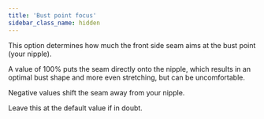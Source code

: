 ```yaml
---
title: 'Bust point focus'
sidebar_class_name: hidden
---
```


This option determines how much the front side seam aims at the bust point (your nipple).

A value of 100% puts the seam directly onto the nipple, which results in an optimal bust shape and more even stretching, but can be uncomfortable.

Negative values shift the seam away from your nipple.

Leave this at the default value if in doubt.
